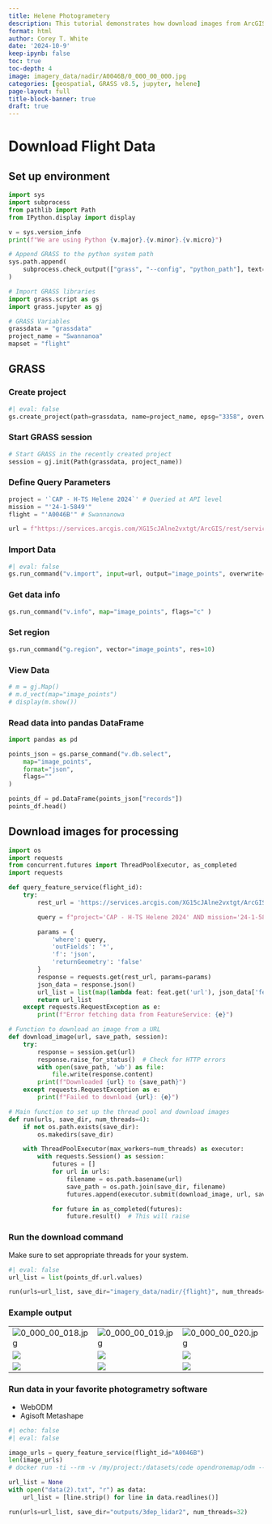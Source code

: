 ```yaml
---
title: Helene Photogrametery
description: This tutorial demonstrates how download images from ArcGIS Server into GRASS GIS.
format: html
author: Corey T. White
date: '2024-10-9'
keep-ipynb: false
toc: true
toc-depth: 4
image: imagery_data/nadir/A0046B/0_000_00_000.jpg
categories: [geospatial, GRASS v8.5, jupyter, helene]
page-layout: full
title-block-banner: true
draft: true
---
```


# Download Flight Data

## Set up environment
```python
import sys
import subprocess
from pathlib import Path
from IPython.display import display

v = sys.version_info
print(f"We are using Python {v.major}.{v.minor}.{v.micro}")

# Append GRASS to the python system path
sys.path.append(
    subprocess.check_output(["grass", "--config", "python_path"], text=True).strip()
)

# Import GRASS libraries
import grass.script as gs
import grass.jupyter as gj

# GRASS Variables
grassdata = "grassdata"
project_name = "Swannanoa"
mapset = "flight"
```

## GRASS

### Create project

```python
#| eval: false
gs.create_project(path=grassdata, name=project_name, epsg="3358", overwrite=False)
```

### Start GRASS session

```python
# Start GRASS in the recently created project
session = gj.init(Path(grassdata, project_name))
```

### Define Query Parameters
```python
project = '`CAP - H-TS Helene 2024`' # Queried at API level
mission = "'24-1-5849'"
flight = "'A0046B'" # Swannanowa

url = f"https://services.arcgis.com/XG15cJAlne2vxtgt/ArcGIS/rest/services/Image_Points_view/FeatureServer/3/query?where=project+%3D+%27CAP+-+H-TS+Helene+2024%27+and+mission+%3D+%2724-1-5849%27+and+flight+%3D+%27{flight}%27&objectIds=&time=&geometry=&geometryType=esriGeometryEnvelope&inSR=&spatialRel=esriSpatialRelIntersects&resultType=none&distance=0.0&units=esriSRUnit_Meter&relationParam=&returnGeodetic=false&outFields=*&returnGeometry=true&featureEncoding=esriDefault&multipatchOption=xyFootprint&maxAllowableOffset=&geometryPrecision=&outSR=3358&defaultSR=&datumTransformation=&applyVCSProjection=false&returnIdsOnly=false&returnUniqueIdsOnly=false&returnCountOnly=false&returnExtentOnly=false&returnQueryGeometry=false&returnDistinctValues=false&cacheHint=false&orderByFields=&groupByFieldsForStatistics=&outStatistics=&having=&resultOffset=&resultRecordCount=&returnZ=false&returnM=false&returnTrueCurves=false&returnExceededLimitFeatures=true&quantizationParameters=&sqlFormat=none&f=geojson&token="

```

### Import Data

```python
#| eval: false
gs.run_command("v.import", input=url, output="image_points", overwrite=True)

```

### Get data info

```python
gs.run_command("v.info", map="image_points", flags="c" )
```

### Set region

```python
gs.run_command("g.region", vector="image_points", res=10)
```

### View Data

```python
# m = gj.Map()
# m.d_vect(map="image_points")
# display(m.show())
```

### Read data into pandas DataFrame

```python
import pandas as pd

points_json = gs.parse_command("v.db.select",
    map="image_points",
    format="json",
    flags=""
)

points_df = pd.DataFrame(points_json["records"])
points_df.head()
```

## Download images for processing

```python
import os
import requests
from concurrent.futures import ThreadPoolExecutor, as_completed
import requests

def query_feature_service(flight_id):
    try:
        rest_url = 'https://services.arcgis.com/XG15cJAlne2vxtgt/ArcGIS/rest/services/Image_Points_view/FeatureServer/3/query'

        query = f"project='CAP - H-TS Helene 2024' AND mission='24-1-5849' AND flight='{flight_id}'"

        params = {
            'where': query,
            'outFields': '*',
            'f': 'json',
            'returnGeometry': 'false'
        }
        response = requests.get(rest_url, params=params)
        json_data = response.json()
        url_list = list(map(lambda feat: feat.get('url'), json_data['features']))
        return url_list
    except requests.RequestException as e:
        print(f"Error fetching data from FeatureService: {e}")

# Function to download an image from a URL
def download_image(url, save_path, session):
    try:
        response = session.get(url)
        response.raise_for_status()  # Check for HTTP errors
        with open(save_path, 'wb') as file:
            file.write(response.content)
        print(f"Downloaded {url} to {save_path}")
    except requests.RequestException as e:
        print(f"Failed to download {url}: {e}")

# Main function to set up the thread pool and download images
def run(urls, save_dir, num_threads=4):
    if not os.path.exists(save_dir):
        os.makedirs(save_dir)

    with ThreadPoolExecutor(max_workers=num_threads) as executor:
        with requests.Session() as session:
            futures = []
            for url in urls:
                filename = os.path.basename(url)
                save_path = os.path.join(save_dir, filename)
                futures.append(executor.submit(download_image, url, save_path, session))

            for future in as_completed(futures):
                future.result()  # This will raise 

```

### Run the download command

Make sure to set appropriate threads for your system.
```python
#| eval: false
url_list = list(points_df.url.values)

run(urls=url_list, save_dir="imagery_data/nadir/{flight}", num_threads=32)
```

### Example output

| | | |
|-|-|-|
|![0_000_00_018.jpg](imagery_data/nadir/A0046B/0_000_00_018.jpg)|![0_000_00_019.jpg](imagery_data/nadir/A0046B/0_000_00_019.jpg)|![0_000_00_020.jpg](imagery_data/nadir/A0046B/0_000_00_020.jpg)|
|![](imagery_data/nadir/A0046B/0_000_00_021.jpg)|![](imagery_data/nadir/A0046B/0_000_00_022.jpg)|![](imagery_data/nadir/A0046B/0_000_00_023.jpg)|
|![](imagery_data/nadir/A0046B/0_000_00_024.jpg)|![](imagery_data/nadir/A0046B/0_000_00_025.jpg)|![](imagery_data/nadir/A0046B/0_000_00_026.jpg)|


<!-- ## WIP -->

### Run data in your favorite photogrametry software

- WebODM
- Agisoft Metashape

```python
#| echo: false
#| eval: false

image_urls = query_feature_service(flight_id="A0046B")
len(image_urls)
# docker run -ti --rm -v /my/project:/datasets/code opendronemap/odm --project-path /datasets
```

```python
url_list = None
with open("data(2).txt", "r") as data:
    url_list = [line.strip() for line in data.readlines()]

run(urls=url_list, save_dir="outputs/3dep_lidar2", num_threads=32)


```